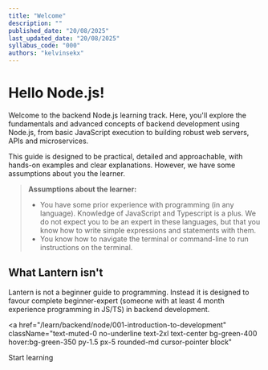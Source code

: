```yaml
---
title: "Welcome"
description: ""
published_date: "20/08/2025"
last_updated_date: "20/08/2025"
syllabus_code: "000"
authors: "kelvinsekx"
---
```


# Hello Node.js!

Welcome to the backend Node.js learning track. Here, you'll explore the fundamentals and advanced concepts of backend development using Node.js, from basic JavaScript execution to building robust web servers, APIs and microservices.

This guide is designed to be practical, detailed and approachable, with hands-on examples and clear explanations. However, we have some assumptions about you the learner.

> **Assumptions about the learner:**
>
> - You have some prior experience with programming (in any language).
>   Knowledge of JavaScript and Typescript is a plus. We do not expect you to be an expert in these languages, but that you know how to write simple expressions and statements with them.
> - You know how to navigate the terminal or command-line to run instructions on the terminal.

## What Lantern isn't

Lantern is not a beginner guide to programming. Instead it is designed to favour complete beginner-expert (someone with at least 4 month experience programming in JS/TS) in backend development.

<a
  href="/learn/backend/node/001-introduction-to-development"
  className="text-muted-0 no-underline text-2xl text-center bg-green-400 hover:bg-green-350 py-1.5 px-5 rounded-md cursor-pointer block"
>
  Start learning
</a>
